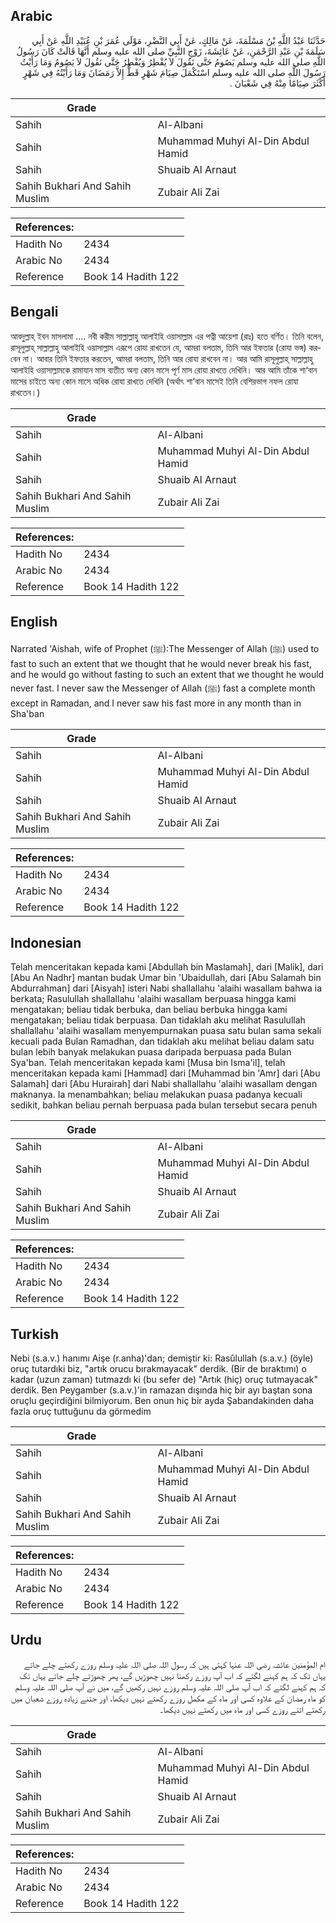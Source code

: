 ## Arabic


<div dir="rtl" lang="ar" style={{fontSize:'larger',backgroundColor:'#f8f9fa',padding:20}}>
حَدَّثَنَا عَبْدُ اللَّهِ بْنُ مَسْلَمَةَ، عَنْ مَالِكٍ، عَنْ أَبِي النَّضْرِ، مَوْلَى عُمَرَ بْنِ عُبَيْدِ اللَّهِ عَنْ أَبِي سَلَمَةَ بْنِ عَبْدِ الرَّحْمَنِ، عَنْ عَائِشَةَ، زَوْجِ النَّبِيِّ صلى الله عليه وسلم أَنَّهَا قَالَتْ كَانَ رَسُولُ اللَّهِ صلى الله عليه وسلم يَصُومُ حَتَّى نَقُولَ لاَ يُفْطِرُ وَيُفْطِرُ حَتَّى نَقُولَ لاَ يَصُومُ وَمَا رَأَيْتُ رَسُولَ اللَّهِ صلى الله عليه وسلم اسْتَكْمَلَ صِيَامَ شَهْرٍ قَطُّ إِلاَّ رَمَضَانَ وَمَا رَأَيْتُهُ فِي شَهْرٍ أَكْثَرَ صِيَامًا مِنْهُ فِي شَعْبَانَ ‏.‏
</div>
<div style={{backgroundColor:'#f8f9fa',padding:20, marginBottom: 10}}><table> <thead> <tr> <th>Grade</th> <th></th> </tr> </thead> <tbody> <tr><td>Sahih</td><td>Al-Albani</td></tr><tr><td>Sahih</td><td>Muhammad Muhyi Al-Din Abdul Hamid</td></tr><tr><td>Sahih</td><td>Shuaib Al Arnaut</td></tr><tr><td>Sahih Bukhari And Sahih Muslim</td><td>Zubair Ali Zai</td></tr></tbody></table><table> <thead> <tr> <th>References:</th> <th></th> </tr> </thead> <tbody><tr><td>Hadith No</td><td>2434</td></tr><tr><td>Arabic No</td><td>2434</td></tr><tr><td>Reference</td><td>Book 14 Hadith 122</td></tr></tbody></table></div>

## Bengali


<div dir="ltr" lang="bn" style={{fontSize:'larger',backgroundColor:'#f8f9fa',padding:20}}>
আবদুল্লাহ্ ইবন মাসলামা .... নবী করীম সাল্লাল্লাহু আলাইহি ওয়াসাল্লাম এর পত্নী আয়েশা (রাঃ) হতে বর্ণিত। তিনি বলেন, রাসূলুল্লাহ্ সাল্লাল্লাহু আলাইহি ওয়াসাল্লাম এরূপে রোযা রাখতেন যে, আমরা বলতাম, তিনি আর ইফতার (রোযা ভঙ্গ) করবেন না। আবার তিনি ইফতার করতেন, আমরা বলতাম, তিনি আর রোযা রাখবেন না। আর আমি রাসূলুল্লাহ্ সাল্লাল্লাহু আলাইহি ওয়াসাল্লামকে রামাযান মাস ব্যতীত অন্য কোন মাসে পূর্ণ মাস রোযা রাখতে দেখিনি। আর আমি তাঁকে শা‘বান মাসের চাইতে অন্য কোন মাসে অধিক রোযা রাখতে দেখিনি (অর্থাৎ শা‘বান মাসেই তিনি বেশিরভাগ নফল রোযা রাখতেন।)
</div>
<div style={{backgroundColor:'#f8f9fa',padding:20, marginBottom: 10}}><table> <thead> <tr> <th>Grade</th> <th></th> </tr> </thead> <tbody> <tr><td>Sahih</td><td>Al-Albani</td></tr><tr><td>Sahih</td><td>Muhammad Muhyi Al-Din Abdul Hamid</td></tr><tr><td>Sahih</td><td>Shuaib Al Arnaut</td></tr><tr><td>Sahih Bukhari And Sahih Muslim</td><td>Zubair Ali Zai</td></tr></tbody></table><table> <thead> <tr> <th>References:</th> <th></th> </tr> </thead> <tbody><tr><td>Hadith No</td><td>2434</td></tr><tr><td>Arabic No</td><td>2434</td></tr><tr><td>Reference</td><td>Book 14 Hadith 122</td></tr></tbody></table></div>

## English


<div dir="ltr" lang="en" style={{fontSize:'larger',backgroundColor:'#f8f9fa',padding:20}}>
Narrated 'Aishah, wife of Prophet (ﷺ):The Messenger of Allah (ﷺ) used to fast to such an extent that we thought that he would never break his fast, and he would go without fasting to such an extent that we thought he would never fast. I never saw the Messenger of Allah (ﷺ) fast a complete month except in Ramadan, and I never saw his fast more in any month than in Sha'ban
</div>
<div style={{backgroundColor:'#f8f9fa',padding:20, marginBottom: 10}}><table> <thead> <tr> <th>Grade</th> <th></th> </tr> </thead> <tbody> <tr><td>Sahih</td><td>Al-Albani</td></tr><tr><td>Sahih</td><td>Muhammad Muhyi Al-Din Abdul Hamid</td></tr><tr><td>Sahih</td><td>Shuaib Al Arnaut</td></tr><tr><td>Sahih Bukhari And Sahih Muslim</td><td>Zubair Ali Zai</td></tr></tbody></table><table> <thead> <tr> <th>References:</th> <th></th> </tr> </thead> <tbody><tr><td>Hadith No</td><td>2434</td></tr><tr><td>Arabic No</td><td>2434</td></tr><tr><td>Reference</td><td>Book 14 Hadith 122</td></tr></tbody></table></div>

## Indonesian


<div dir="ltr" lang="id" style={{fontSize:'larger',backgroundColor:'#f8f9fa',padding:20}}>
Telah menceritakan kepada kami [Abdullah bin Maslamah], dari [Malik], dari [Abu An Nadhr] mantan budak Umar bin 'Ubaidullah, dari [Abu Salamah bin Abdurrahman] dari [Aisyah] isteri Nabi shallallahu 'alaihi wasallam bahwa ia berkata; Rasulullah shallallahu 'alaihi wasallam berpuasa hingga kami mengatakan; beliau tidak berbuka, dan beliau berbuka hingga kami mengatakan; beliau tidak berpuasa. Dan tidaklah aku melihat Rasulullah shallallahu 'alaihi wasallam menyempurnakan puasa satu bulan sama sekali kecuali pada Bulan Ramadhan, dan tidaklah aku melihat beliau dalam satu bulan lebih banyak melakukan puasa daripada berpuasa pada Bulan Sya'ban. Telah menceritakan kepada kami [Musa bin Isma'il], telah menceritakan kepada kami [Hammad] dari [Muhammad bin 'Amr] dari [Abu Salamah] dari [Abu Hurairah] dari Nabi shallallahu 'alaihi wasallam dengan maknanya. Ia menambahkan; beliau melakukan puasa padanya kecuali sedikit, bahkan beliau pernah berpuasa pada bulan tersebut secara penuh
</div>
<div style={{backgroundColor:'#f8f9fa',padding:20, marginBottom: 10}}><table> <thead> <tr> <th>Grade</th> <th></th> </tr> </thead> <tbody> <tr><td>Sahih</td><td>Al-Albani</td></tr><tr><td>Sahih</td><td>Muhammad Muhyi Al-Din Abdul Hamid</td></tr><tr><td>Sahih</td><td>Shuaib Al Arnaut</td></tr><tr><td>Sahih Bukhari And Sahih Muslim</td><td>Zubair Ali Zai</td></tr></tbody></table><table> <thead> <tr> <th>References:</th> <th></th> </tr> </thead> <tbody><tr><td>Hadith No</td><td>2434</td></tr><tr><td>Arabic No</td><td>2434</td></tr><tr><td>Reference</td><td>Book 14 Hadith 122</td></tr></tbody></table></div>

## Turkish


<div dir="ltr" lang="tr" style={{fontSize:'larger',backgroundColor:'#f8f9fa',padding:20}}>
Nebi (s.a.v.) hanımı Aişe (r.anha)'dan; demiştir ki: Rasûlullah (s.a.v.) (öyle) oruç tutardıki biz, "artık orucu bırakmayacak" derdik. (Bir de bıraktımı) o kadar (uzun zaman) tutmazdı ki (bu sefer de) "Artık (hiç) oruç tutmayacak" derdik. Ben Peygamber (s.a.v.)'in ramazan dışında hiç bir ayı baştan so­na oruçlu geçirdiğini bilmiyorum. Ben onun hiç bir ayda Şabandakinden daha fazla oruç tuttuğunu da görmedim
</div>
<div style={{backgroundColor:'#f8f9fa',padding:20, marginBottom: 10}}><table> <thead> <tr> <th>Grade</th> <th></th> </tr> </thead> <tbody> <tr><td>Sahih</td><td>Al-Albani</td></tr><tr><td>Sahih</td><td>Muhammad Muhyi Al-Din Abdul Hamid</td></tr><tr><td>Sahih</td><td>Shuaib Al Arnaut</td></tr><tr><td>Sahih Bukhari And Sahih Muslim</td><td>Zubair Ali Zai</td></tr></tbody></table><table> <thead> <tr> <th>References:</th> <th></th> </tr> </thead> <tbody><tr><td>Hadith No</td><td>2434</td></tr><tr><td>Arabic No</td><td>2434</td></tr><tr><td>Reference</td><td>Book 14 Hadith 122</td></tr></tbody></table></div>

## Urdu


<div dir="rtl" lang="ur" style={{fontSize:'larger',backgroundColor:'#f8f9fa',padding:20}}>
ام المؤمنین عائشہ رضی اللہ عنہا کہتی ہیں کہ رسول اللہ صلی اللہ علیہ وسلم روزے رکھتے چلے جاتے یہاں تک کہ ہم کہنے لگتے کہ اب آپ روزے رکھنا نہیں چھوڑیں گے، پھر چھوڑتے چلے جاتے یہاں تک کہ ہم کہنے لگتے کہ اب آپ صلی اللہ علیہ وسلم روزے نہیں رکھیں گے، میں نے آپ صلی اللہ علیہ وسلم کو ماہ رمضان کے علاوہ کسی اور ماہ کے مکمل روزے رکھتے نہیں دیکھا، اور جتنے زیادہ روزے شعبان میں رکھتے اتنے روزے کسی اور ماہ میں رکھتے نہیں دیکھا۔
</div>
<div style={{backgroundColor:'#f8f9fa',padding:20, marginBottom: 10}}><table> <thead> <tr> <th>Grade</th> <th></th> </tr> </thead> <tbody> <tr><td>Sahih</td><td>Al-Albani</td></tr><tr><td>Sahih</td><td>Muhammad Muhyi Al-Din Abdul Hamid</td></tr><tr><td>Sahih</td><td>Shuaib Al Arnaut</td></tr><tr><td>Sahih Bukhari And Sahih Muslim</td><td>Zubair Ali Zai</td></tr></tbody></table><table> <thead> <tr> <th>References:</th> <th></th> </tr> </thead> <tbody><tr><td>Hadith No</td><td>2434</td></tr><tr><td>Arabic No</td><td>2434</td></tr><tr><td>Reference</td><td>Book 14 Hadith 122</td></tr></tbody></table></div>